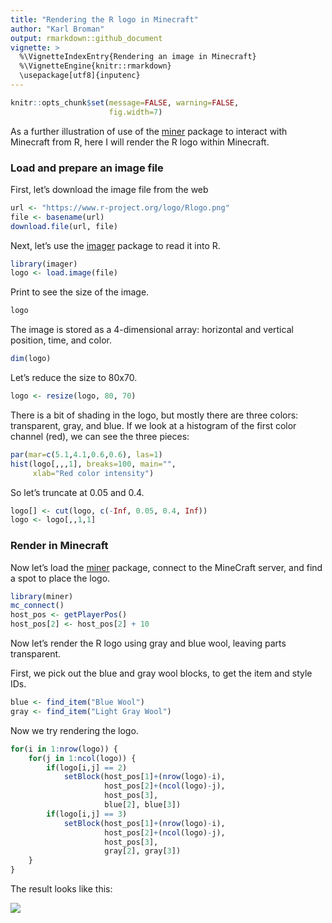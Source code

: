 ```yaml
---
title: "Rendering the R logo in Minecraft"
author: "Karl Broman"
output: rmarkdown::github_document
vignette: >
  %\VignetteIndexEntry{Rendering an image in Minecraft}
  %\VignetteEngine{knitr::rmarkdown}
  \usepackage[utf8]{inputenc}
---
```


```r
knitr::opts_chunk$set(message=FALSE, warning=FALSE,
                      fig.width=7)
```


As a further illustration of use of the
[miner](https://github.com/ropenscilabs/miner) package to interact
with Minecraft from R, here I will render the R logo within Minecraft.

### Load and prepare an image file

First, let's download the image file from the web

```r
url <- "https://www.r-project.org/logo/Rlogo.png"
file <- basename(url)
download.file(url, file)
```

Next, let's use the
[imager](https://cran.r-project.org/package=imager) package to read it
into R.

```r
library(imager)
logo <- load.image(file)
```

Print to see the size of the image.

```r
logo
```

The image is stored as a 4-dimensional array: horizontal and vertical
position, time, and color.

```r
dim(logo)
```

Let's reduce the size to 80x70.

```r
logo <- resize(logo, 80, 70)
```

There is a bit of shading in the logo, but mostly there are three
colors: transparent, gray, and blue. If we look at a histogram of the
first color channel (red), we can see the three pieces:

```r
par(mar=c(5.1,4.1,0.6,0.6), las=1)
hist(logo[,,,1], breaks=100, main="",
     xlab="Red color intensity")
```

So let's truncate at 0.05 and 0.4.

```r
logo[] <- cut(logo, c(-Inf, 0.05, 0.4, Inf))
logo <- logo[,,1,1]
```

### Render in Minecraft

Now let's load the [miner](https://github.com/ROpenSciLabs/miner)
package, connect to the MineCraft server, and find a spot to place the
logo.

```r
library(miner)
mc_connect()
host_pos <- getPlayerPos()
host_pos[2] <- host_pos[2] + 10
```

Now let's render the R logo using gray and blue wool, leaving parts
transparent.

First, we pick out the blue and gray wool blocks, to get the item and
style IDs.

```r
blue <- find_item("Blue Wool")
gray <- find_item("Light Gray Wool")
```

Now we try rendering the logo.

```r
for(i in 1:nrow(logo)) {
    for(j in 1:ncol(logo)) {
        if(logo[i,j] == 2)
            setBlock(host_pos[1]+(nrow(logo)-i),
                     host_pos[2]+(ncol(logo)-j),
                     host_pos[3],
                     blue[2], blue[3])
        if(logo[i,j] == 3)
            setBlock(host_pos[1]+(nrow(logo)-i),
                     host_pos[2]+(ncol(logo)-j),
                     host_pos[3],
                     gray[2], gray[3])
    }
}
```

The result looks like this:

![](figure/Rlogo_minecraft.png)
